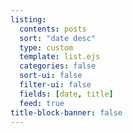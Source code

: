 ```yaml
---
listing:
  contents: posts
  sort: "date desc"
  type: custom
  template: list.ejs
  categories: false
  sort-ui: false
  filter-ui: false
  fields: [date, title]
  feed: true
title-block-banner: false
---
```

